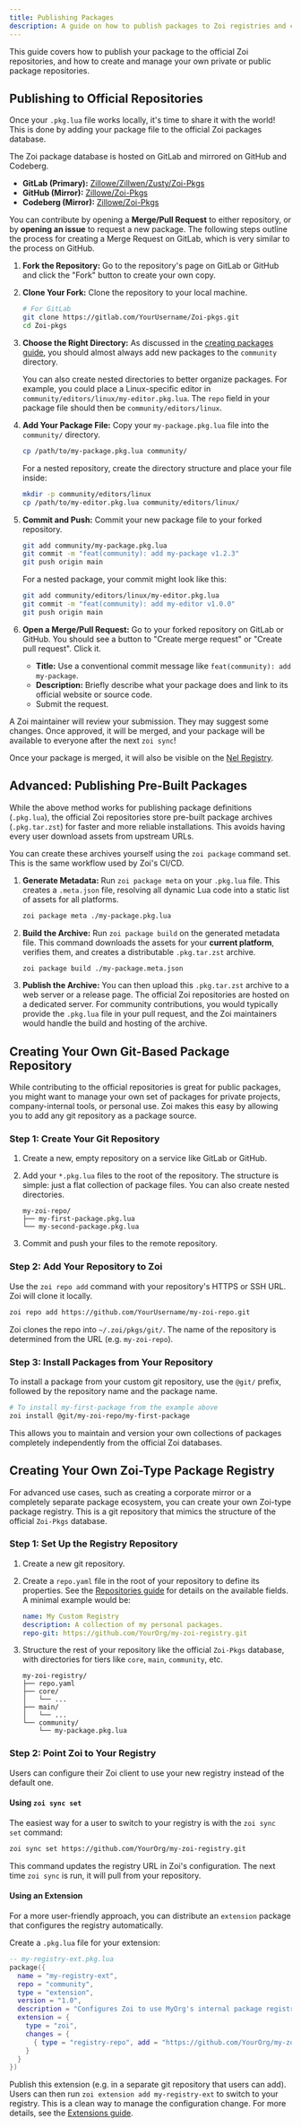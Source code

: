 ```yaml
---
title: Publishing Packages
description: A guide on how to publish packages to Zoi registries and create your own.
---
```


This guide covers how to publish your package to the official Zoi repositories, and how to create and manage your own private or public package repositories.

## Publishing to Official Repositories

Once your `.pkg.lua` file works locally, it's time to share it with the world! This is done by adding your package file to the official Zoi packages database.

The Zoi package database is hosted on GitLab and mirrored on GitHub and Codeberg.

- **GitLab (Primary):** [Zillowe/Zillwen/Zusty/Zoi-Pkgs](https://gitlab.com/Zillowe/Zillwen/Zusty/Zoi-Pkgs)
- **GitHub (Mirror):** [Zillowe/Zoi-Pkgs](https://github.com/Zillowe/Zoi-Pkgs)
- **Codeberg (Mirror):** [Zillowe/Zoi-Pkgs](https://codeberg.org/Zillowe/Zoi-Pkgs)

You can contribute by opening a **Merge/Pull Request** to either repository, or by **opening an issue** to request a new package. The following steps outline the process for creating a Merge Request on GitLab, which is very similar to the process on GitHub.

1.  **Fork the Repository:**
    Go to the repository's page on GitLab or GitHub and click the "Fork" button to create your own copy.

2.  **Clone Your Fork:**
    Clone the repository to your local machine.

    ```sh
    # For GitLab
    git clone https://gitlab.com/YourUsername/Zoi-pkgs.git
    cd Zoi-pkgs
    ```

3.  **Choose the Right Directory:**
    As discussed in the [creating packages guide](/docs/zds/zoi/creating-packages), you should almost always add new packages to the `community` directory.

    You can also create nested directories to better organize packages. For example, you could place a Linux-specific editor in `community/editors/linux/my-editor.pkg.lua`. The `repo` field in your package file should then be `community/editors/linux`.

4.  **Add Your Package File:**
    Copy your `my-package.pkg.lua` file into the `community/` directory.

    ```sh
    cp /path/to/my-package.pkg.lua community/
    ```

    For a nested repository, create the directory structure and place your file inside:

    ```sh
    mkdir -p community/editors/linux
    cp /path/to/my-editor.pkg.lua community/editors/linux/
    ```

5.  **Commit and Push:**
    Commit your new package file to your forked repository.

    ```sh
    git add community/my-package.pkg.lua
    git commit -m "feat(community): add my-package v1.2.3"
    git push origin main
    ```

    For a nested package, your commit might look like this:

    ```sh
    git add community/editors/linux/my-editor.pkg.lua
    git commit -m "feat(community): add my-editor v1.0.0"
    git push origin main
    ```

6.  **Open a Merge/Pull Request:**
    Go to your forked repository on GitLab or GitHub. You should see a button to "Create merge request" or "Create pull request". Click it.
    - **Title:** Use a conventional commit message like `feat(community): add my-package`.
    - **Description:** Briefly describe what your package does and link to its official website or source code.
    - Submit the request.

A Zoi maintainer will review your submission. They may suggest some changes. Once approved, it will be merged, and your package will be available to everyone after the next `zoi sync`!

Once your package is merged, it will also be visible on the [Nel Registry](https://nel.zillowe.qzz.io).

## Advanced: Publishing Pre-Built Packages

While the above method works for publishing package definitions (`.pkg.lua`), the official Zoi repositories store pre-built package archives (`.pkg.tar.zst`) for faster and more reliable installations. This avoids having every user download assets from upstream URLs.

You can create these archives yourself using the `zoi package` command set. This is the same workflow used by Zoi's CI/CD.

1.  **Generate Metadata:**
    Run `zoi package meta` on your `.pkg.lua` file. This creates a `.meta.json` file, resolving all dynamic Lua code into a static list of assets for all platforms.

    ```sh
    zoi package meta ./my-package.pkg.lua
    ```

2.  **Build the Archive:**
    Run `zoi package build` on the generated metadata file. This command downloads the assets for your **current platform**, verifies them, and creates a distributable `.pkg.tar.zst` archive.

    ```sh
    zoi package build ./my-package.meta.json
    ```

3.  **Publish the Archive:**
    You can then upload this `.pkg.tar.zst` archive to a web server or a release page. The official Zoi repositories are hosted on a dedicated server. For community contributions, you would typically provide the `.pkg.lua` file in your pull request, and the Zoi maintainers would handle the build and hosting of the archive.

## Creating Your Own Git-Based Package Repository

While contributing to the official repositories is great for public packages, you might want to manage your own set of packages for private projects, company-internal tools, or personal use. Zoi makes this easy by allowing you to add any git repository as a package source.

### Step 1: Create Your Git Repository

1.  Create a new, empty repository on a service like GitLab or GitHub.
2.  Add your `*.pkg.lua` files to the root of the repository. The structure is simple: just a flat collection of package files. You can also create nested directories.

    ```
    my-zoi-repo/
    ├── my-first-package.pkg.lua
    └── my-second-package.pkg.lua
    ```

3.  Commit and push your files to the remote repository.

### Step 2: Add Your Repository to Zoi

Use the `zoi repo add` command with your repository's HTTPS or SSH URL. Zoi will clone it locally.

```sh
zoi repo add https://github.com/YourUsername/my-zoi-repo.git
```

Zoi clones the repo into `~/.zoi/pkgs/git/`. The name of the repository is determined from the URL (e.g. `my-zoi-repo`).

### Step 3: Install Packages from Your Repository

To install a package from your custom git repository, use the `@git/` prefix, followed by the repository name and the package name.

```sh
# To install my-first-package from the example above
zoi install @git/my-zoi-repo/my-first-package
```

This allows you to maintain and version your own collections of packages completely independently from the official Zoi databases.

## Creating Your Own Zoi-Type Package Registry

For advanced use cases, such as creating a corporate mirror or a completely separate package ecosystem, you can create your own Zoi-type package registry. This is a git repository that mimics the structure of the official `Zoi-Pkgs` database.

### Step 1: Set Up the Registry Repository

1.  Create a new git repository.
2.  Create a `repo.yaml` file in the root of your repository to define its properties. See the [Repositories guide](/docs/zds/zoi/repositories#the-repoyaml-file) for details on the available fields. A minimal example would be:
    ```yaml
    name: My Custom Registry
    description: A collection of my personal packages.
    repo-git: https://github.com/YourOrg/my-zoi-registry.git
    ```
3.  Structure the rest of your repository like the official `Zoi-Pkgs` database, with directories for tiers like `core`, `main`, `community`, etc.

    ```
    my-zoi-registry/
    ├── repo.yaml
    ├── core/
    │   └── ...
    ├── main/
    │   └── ...
    └── community/
        └── my-package.pkg.lua
    ```

### Step 2: Point Zoi to Your Registry

Users can configure their Zoi client to use your new registry instead of the default one.

#### Using `zoi sync set`

The easiest way for a user to switch to your registry is with the `zoi sync set` command:

```sh
zoi sync set https://github.com/YourOrg/my-zoi-registry.git
```

This command updates the registry URL in Zoi's configuration. The next time `zoi sync` is run, it will pull from your repository.

#### Using an Extension

For a more user-friendly approach, you can distribute an `extension` package that configures the registry automatically.

Create a `.pkg.lua` file for your extension:

```lua
-- my-registry-ext.pkg.lua
package({
  name = "my-registry-ext",
  repo = "community",
  type = "extension",
  version = "1.0",
  description = "Configures Zoi to use MyOrg's internal package registry.",
  extension = {
    type = "zoi",
    changes = {
      { type = "registry-repo", add = "https://github.com/YourOrg/my-zoi-registry.git" }
    }
  }
})
```

Publish this extension (e.g. in a separate git repository that users can add). Users can then run `zoi extension add my-registry-ext` to switch to your registry. This is a clean way to manage the configuration change. For more details, see the [Extensions guide](/docs/zds/zoi/extensions).
